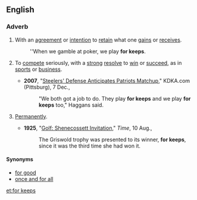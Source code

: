 ==English==

===Adverb===
{{en-adv|pos=[[for]] [[keeps]]|-}}

# {{context|idiom|gaming}} With an [[agreement]] or [[intention]] to [[retain]] what one [[gain]]s or [[receive]]s.
#: ''When we gamble at poker, we play '''for keeps'''.
# {{idiom|by extension}} To [[compete]] seriously, with a [[strong]] [[resolve]] to [[win]] or [[succeed]], as in [[sports]] or [[business]].
#*'''2007''', "[http://kdka.com/sports/Steelers.Patriots.history.2.606567.html Steelers' Defense Anticipates Patriots Matchup]," KDKA.com (Pittsburg), 7 Dec.,
#*:"We both got a job to do. They play '''for keeps''' and we play '''for keeps''' too," Haggans said.
# {{idiom}} [[permanently|Permanently]].
#*'''1925''', "[http://www.time.com/time/magazine/article/0,9171,720731,00.html Golf: Shenecossett Invitation]," ''Time'', 10 Aug.,
#*:The Griswold trophy was presented to its winner, '''for keeps''', since it was the third time she had won it.

====Synonyms====
* [[for good]]
* [[once and for all]]

[[et:for keeps]]